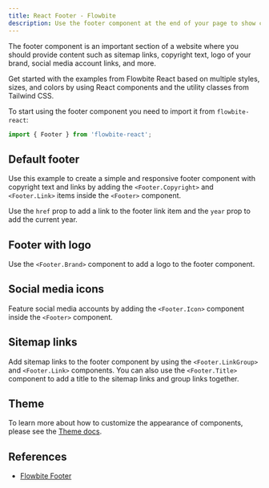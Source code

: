 ```yaml
---
title: React Footer - Flowbite
description: Use the footer component at the end of your page to show content such as sitemap links, brand logo, social icons and more using React and Tailwind CSS
---
```


The footer component is an important section of a website where you should provide content such as sitemap links, copyright text, logo of your brand, social media account links, and more.

Get started with the examples from Flowbite React based on multiple styles, sizes, and colors by using React components and the utility classes from Tailwind CSS.

To start using the footer component you need to import it from `flowbite-react`:

```jsx
import { Footer } from 'flowbite-react';
```

## Default footer

Use this example to create a simple and responsive footer component with copyright text and links by adding the `<Footer.Copyright>` and `<Footer.Link>` items inside the `<Footer>` component.

Use the `href` prop to add a link to the footer link item and the `year` prop to add the current year.

<Example name="footer.root" />

## Footer with logo

Use the `<Footer.Brand>` component to add a logo to the footer component.

<Example name="footer.withLogo" />

## Social media icons

Feature social media accounts by adding the `<Footer.Icon>` component inside the `<Footer>` component.

<Example name="footer.socialMediaIcons" />

## Sitemap links

Add sitemap links to the footer component by using the `<Footer.LinkGroup>` and `<Footer.Link>` components. You can also use the `<Footer.Title>` component to add a title to the sitemap links and group links together.

<Example name="footer.sitemapLinks" />

## Theme

To learn more about how to customize the appearance of components, please see the [Theme docs](/docs/customize/theme).

<Theme name="footer" />

## References

- [Flowbite Footer](https://flowbite.com/docs/components/footer/)

